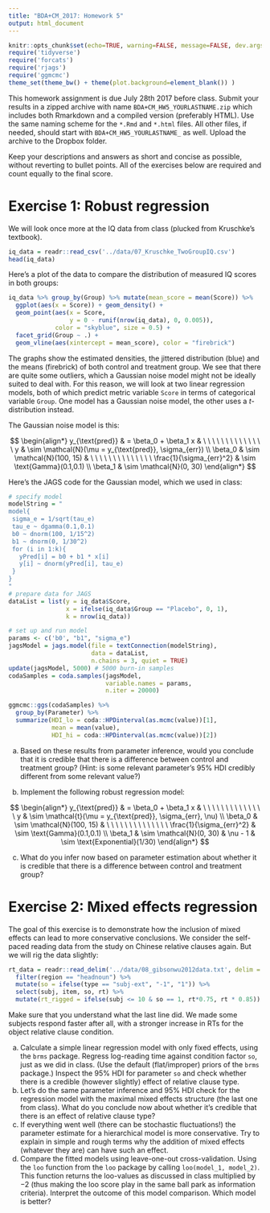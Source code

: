 ```yaml
---
title: "BDA+CM_2017: Homework 5"
output: html_document
---
```


```r
knitr::opts_chunk$set(echo=TRUE, warning=FALSE, message=FALSE, dev.args = list(bg = 'transparent'), fig.align='center')
require('tidyverse')
require('forcats')
require('rjags')
require('ggmcmc')
theme_set(theme_bw() + theme(plot.background=element_blank()) )
```

This homework assignment is due July 28th 2017 before class. Submit your results in a zipped archive with name `BDA+CM_HW5_YOURLASTNAME.zip` which includes both Rmarkdown and a compiled version (preferably HTML). Use the same naming scheme for the `*.Rmd` and `*.html` files. All other files, if needed, should start with `BDA+CM_HW5_YOURLASTNAME_` as well. Upload the archive to the Dropbox folder.

Keep your descriptions and answers as short and concise as possible, without reverting to bullet points. All of the exercises below are required and count equally to the final score.

# Exercise 1: Robust regression

We will look once more at the IQ data from class (plucked from Kruschke's textbook).

```r
iq_data = readr::read_csv('../data/07_Kruschke_TwoGroupIQ.csv')
head(iq_data)
```

Here's a plot of the data to compare the distribution of measured IQ scores in both groups:

```r
iq_data %>% group_by(Group) %>% mutate(mean_score = mean(Score)) %>% 
  ggplot(aes(x = Score)) + geom_density() +
  geom_point(aes(x = Score, 
                 y = 0 - runif(nrow(iq_data), 0, 0.005)), 
             color = "skyblue", size = 0.5) + 
  facet_grid(Group ~ .) + 
  geom_vline(aes(xintercept = mean_score), color = "firebrick")
```

The graphs show the estimated densities, the jittered distribution (blue) and the means (firebrick) of both control and treatment group. We see that there are quite some outliers, which a Gaussian noise model might not be ideally suited to deal with. For this reason, we will look at two linear regression models, both of which predict metric variable `Score` in terms of categorical variable `Group`. One model has a Gaussian noise model, the other uses a $t$-distribution instead. 

The Gaussian noise model is this:

$$ 
\begin{align*}
y_{\text{pred}} & = \beta_0 + \beta_1 x  & \ \ \ \ \ \ \ \ \ \ \ \ \ \ 
y & \sim \mathcal{N}(\mu = y_{\text{pred}}, \sigma_{err}) \\
\beta_0 & \sim \mathcal{N}(100, 15)  & \ \ \ \ \ \ \ \ \ \ \ \ \ \ 
\frac{1}{\sigma_{err}^2} & \sim \text{Gamma}(0.1,0.1) \\
\beta_1 & \sim \mathcal{N}(0, 30)
\end{align*}
$$

Here's the JAGS code for the Gaussian model, which we used in class:

```r
# specify model
modelString = "
model{
 sigma_e = 1/sqrt(tau_e)
 tau_e ~ dgamma(0.1,0.1)
 b0 ~ dnorm(100, 1/15^2)
 b1 ~ dnorm(0, 1/30^2)
 for (i in 1:k){
   yPred[i] = b0 + b1 * x[i] 
   y[i] ~ dnorm(yPred[i], tau_e)
 }
}
"
# prepare data for JAGS
dataList = list(y = iq_data$Score, 
                x = ifelse(iq_data$Group == "Placebo", 0, 1),
                k = nrow(iq_data))

# set up and run model
params <- c('b0', "b1", "sigma_e")
jagsModel = jags.model(file = textConnection(modelString), 
                       data = dataList, 
                       n.chains = 3, quiet = TRUE)
update(jagsModel, 5000) # 5000 burn-in samples
codaSamples = coda.samples(jagsModel, 
                           variable.names = params, 
                           n.iter = 20000)

ggmcmc::ggs(codaSamples) %>% 
  group_by(Parameter) %>% 
  summarize(HDI_lo = coda::HPDinterval(as.mcmc(value))[1],
            mean = mean(value),
            HDI_hi = coda::HPDinterval(as.mcmc(value))[2])
```


a. Based on these results from parameter inference, would you conclude that it is credible that there is a difference between control and treatment group? (Hint: is some relevant parameter's 95% HDI credibly different from some relevant value?)

b. Implement the following robust regression model:

$$ 
\begin{align*}
y_{\text{pred}} & = \beta_0 + \beta_1 x  & \ \ \ \ \ \ \ \ \ \ \ \ \ \ 
y & \sim \mathcal{t}(\mu = y_{\text{pred}}, \sigma_{err}, \nu) \\
\beta_0 & \sim \mathcal{N}(100, 15)  & \ \ \ \ \ \ \ \ \ \ \ \ \ \ 
\frac{1}{\sigma_{err}^2} & \sim \text{Gamma}(0.1,0.1) \\
\beta_1 & \sim \mathcal{N}(0, 30) &
\nu - 1 & \sim \text{Exponential}(1/30)
\end{align*}
$$

c. What do you infer now based on parameter estimation about whether it is credible that there is a difference between control and treatment group?

# Exercise 2: Mixed effects regression

The goal of this exercise is to demonstrate how the inclusion of mixed effects can lead to more conservative conclusions. We consider the self-paced reading data from the study on Chinese relative clauses again. But we will rig the data slightly:

```r
rt_data = readr::read_delim('../data/08_gibsonwu2012data.txt', delim = " ") %>% 
  filter(region == "headnoun") %>% 
  mutate(so = ifelse(type == "subj-ext", "-1", "1")) %>% 
  select(subj, item, so, rt) %>% 
  mutate(rt_rigged = ifelse(subj <= 10 & so == 1, rt*0.75, rt * 0.85)) # rigging the data!
```

Make sure that you understand what the last line did. We made some subjects respond faster after all, with a stronger increase in RTs for the object relative clause condition.

a. Calculate a simple linear regression model with only fixed effects, using the `brms` package. Regress log-reading time against condition factor `so`, just as we did in class. (Use the default (flat/improper) priors of the `brms` package.) Inspect the 95% HDI for parameter `so` and check whether there is a credible (however slightly) effect of relative clause type.
b. Let's do the same parameter inference and 95% HDI check for the regression model with the maximal mixed effects structure (the last one from class). What do you conclude now about whether it's credible that there is an effect of relative clause type?
c. If everything went well (there can be stochastic fluctuations!) the parameter estimate for a hierarchical model is more conservative. Try to explain in simple and rough terms why the addition of mixed effects (whatever they are) can have such an effect.
d. Compare the fitted models using leave-one-out cross-validation. Using the `loo` function from the `loo` package by calling `loo(model_1, model_2)`. This function returns the loo-values as discussed in class multiplied by $-2$ (thus making the loo score play in the same ball park as information criteria). Interpret the outcome of this model comparison. Which model is better?
